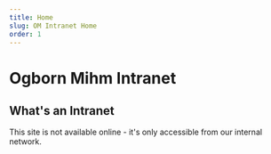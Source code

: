 ```yaml
---
title: Home
slug: OM Intranet Home
order: 1
---
```


<div className='slimContent'>

# Ogborn Mihm Intranet

## What's an Intranet
This site is not available online - it's only accessible from our internal network.

</div>